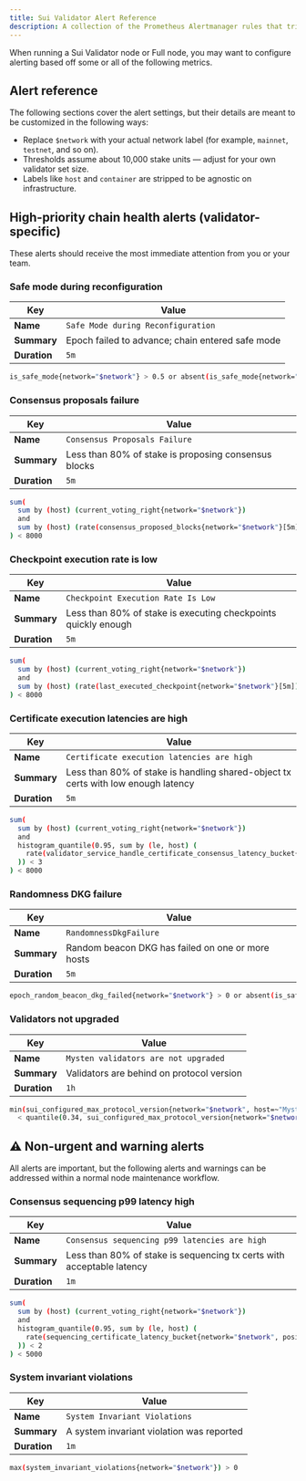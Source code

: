 ```yaml
---
title: Sui Validator Alert Reference
description: A collection of the Prometheus Alertmanager rules that trigger alerts and warnings on Validator and Full nodes.
---
```


When running a Sui Validator node or Full node, you may want to configure alerting based off some or all of the following metrics.

## Alert reference 

The following sections cover the alert settings, but their details are meant to be customized in the following ways:

- Replace `$network` with your actual network label (for example, `mainnet`, `testnet`, and so on).
- Thresholds assume about 10,000 stake units — adjust for your own validator set size.
- Labels like `host` and `container` are stripped to be agnostic on infrastructure.

## High-priority chain health alerts (validator-specific)

These alerts should receive the most immediate attention from you or your team.

### Safe mode during reconfiguration

| Key          | Value                                            |
| ------------ | ------------------------------------------------ |
| **Name**     | `Safe Mode during Reconfiguration`               |
| **Summary**  | Epoch failed to advance; chain entered safe mode |
| **Duration** | `5m`                                             |

```sh
is_safe_mode{network="$network"} > 0.5 or absent(is_safe_mode{network="$network"})
```

### Consensus proposals failure

| Key          | Value                                       |
| ------------ | ------------------------------------------- |
| **Name**     | `Consensus Proposals Failure`               |
| **Summary**  | Less than 80% of stake is proposing consensus blocks |
| **Duration** | `5m`                                        |

```sh
sum(
  sum by (host) (current_voting_right{network="$network"})
  and
  sum by (host) (rate(consensus_proposed_blocks{network="$network"}[5m])) > 0
) < 8000
```

### Checkpoint execution rate is low

| Key          | Value                                                 |
| ------------ | ----------------------------------------------------- |
| **Name**     | `Checkpoint Execution Rate Is Low`                    |
| **Summary**  | Less than 80% of stake is executing checkpoints quickly enough |
| **Duration** | `5m`                                                  |

```sh
sum(
  sum by (host) (current_voting_right{network="$network"})
  and
  sum by (host) (rate(last_executed_checkpoint{network="$network"}[5m])) > 2
) < 8000
```

### Certificate execution latencies are high

| Key          | Value                                                                    |
| ------------ | ------------------------------------------------------------------------ |
| **Name**     | `Certificate execution latencies are high`                               |
| **Summary**  | Less than 80% of stake is handling shared-object tx certs with low enough latency |
| **Duration** | `5m`                                                                     |

```sh
sum(
  sum by (host) (current_voting_right{network="$network"})
  and
  histogram_quantile(0.95, sum by (le, host) (
    rate(validator_service_handle_certificate_consensus_latency_bucket{network="$network"}[5m])
  )) < 3
) < 8000
```

### Randomness DKG failure

| Key          | Value                                             |
| ------------ | ------------------------------------------------- |
| **Name**     | `RandomnessDkgFailure`                            |
| **Summary**  | Random beacon DKG has failed on one or more hosts |
| **Duration** | `5m`                                              |

```sh
epoch_random_beacon_dkg_failed{network="$network"} > 0 or absent(is_safe_mode{network="$network"})
```

### Validators not upgraded

| Key          | Value                                     |
| ------------ | ----------------------------------------- |
| **Name**     | `Mysten validators are not upgraded`      |
| **Summary**  | Validators are behind on protocol version |
| **Duration** | `1h`                                      |

```sh
min(sui_configured_max_protocol_version{network="$network", host=~"Mysten-.*"})
  < quantile(0.34, sui_configured_max_protocol_version{network="$network"})
```

## ⚠️ Non-urgent and warning alerts

All alerts are important, but the following alerts and warnings can be addressed within a normal node maintenance workflow.

### Consensus sequencing p99 latency high

| Key          | Value                                                        |
| ------------ | ------------------------------------------------------------ |
| **Name**     | `Consensus sequencing p99 latencies are high`                |
| **Summary**  | Less than 80% of stake is sequencing tx certs with acceptable latency |
| **Duration** | `1m`                                                         |

```sh
sum(
  sum by (host) (current_voting_right{network="$network"})
  and
  histogram_quantile(0.95, sum by (le, host) (
    rate(sequencing_certificate_latency_bucket{network="$network", position="0", tx_type=~"shared_certificate|owned_certificate|soft_bundle"}[2m])
  )) < 2
) < 5000
```

### System invariant violations

| Key          | Value                                     |
| ------------ | ----------------------------------------- |
| **Name**     | `System Invariant Violations`             |
| **Summary**  | A system invariant violation was reported |
| **Duration** | `1m`                                      |

```sh
max(system_invariant_violations{network="$network"}) > 0
```
